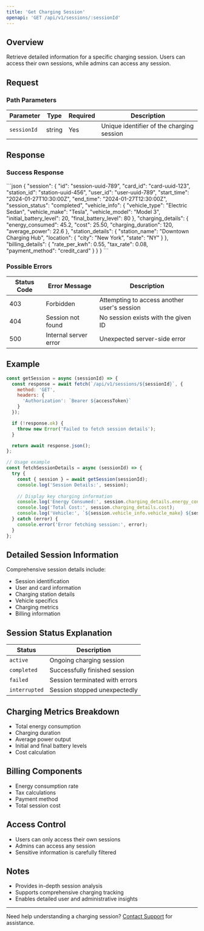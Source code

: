 ```yaml
---
title: 'Get Charging Session'
openapi: 'GET /api/v1/sessions/:sessionId'
---
```


## Overview

Retrieve detailed information for a specific charging session. Users can access their own sessions, while admins can access any session.

## Request

### Path Parameters

| Parameter | Type | Required | Description |
|-----------|------|----------|-------------|
| `sessionId` | string | Yes | Unique identifier of the charging session |

## Response

### Success Response

<ResponseExample>
```json
{
  "session": {
    "id": "session-uuid-789",
    "card_id": "card-uuid-123",
    "station_id": "station-uuid-456",
    "user_id": "user-uuid-789",
    "start_time": "2024-01-27T10:30:00Z",
    "end_time": "2024-01-27T12:30:00Z",
    "session_status": "completed",
    "vehicle_info": {
      "vehicle_type": "Electric Sedan",
      "vehicle_make": "Tesla",
      "vehicle_model": "Model 3",
      "initial_battery_level": 20,
      "final_battery_level": 80
    },
    "charging_details": {
      "energy_consumed": 45.2,
      "cost": 25.50,
      "charging_duration": 120,
      "average_power": 22.6
    },
    "station_details": {
      "station_name": "Downtown Charging Hub",
      "location": {
        "city": "New York",
        "state": "NY"
      }
    },
    "billing_details": {
      "rate_per_kwh": 0.55,
      "tax_rate": 0.08,
      "payment_method": "credit_card"
    }
  }
}
```
</ResponseExample>

### Possible Errors

| Status Code | Error Message | Description |
|------------|--------------|-------------|
| 403 | Forbidden | Attempting to access another user's session |
| 404 | Session not found | No session exists with the given ID |
| 500 | Internal server error | Unexpected server-side error |

## Example

```javascript
const getSession = async (sessionId) => {
  const response = await fetch(`/api/v1/sessions/${sessionId}`, {
    method: 'GET',
    headers: {
      'Authorization': `Bearer ${accessToken}`
    }
  });

  if (!response.ok) {
    throw new Error('Failed to fetch session details');
  }

  return await response.json();
};

// Usage example
const fetchSessionDetails = async (sessionId) => {
  try {
    const { session } = await getSession(sessionId);
    console.log('Session Details:', session);
    
    // Display key charging information
    console.log('Energy Consumed:', session.charging_details.energy_consumed);
    console.log('Total Cost:', session.charging_details.cost);
    console.log('Vehicle:', `${session.vehicle_info.vehicle_make} ${session.vehicle_info.vehicle_model}`);
  } catch (error) {
    console.error('Error fetching session:', error);
  }
};
```

## Detailed Session Information

Comprehensive session details include:
- Session identification
- User and card information
- Charging station details
- Vehicle specifics
- Charging metrics
- Billing information

## Session Status Explanation

| Status | Description |
|--------|-------------|
| `active` | Ongoing charging session |
| `completed` | Successfully finished session |
| `failed` | Session terminated with errors |
| `interrupted` | Session stopped unexpectedly |

## Charging Metrics Breakdown

- Total energy consumption
- Charging duration
- Average power output
- Initial and final battery levels
- Cost calculation

## Billing Components

- Energy consumption rate
- Tax calculations
- Payment method
- Total session cost

## Access Control

- Users can only access their own sessions
- Admins can access any session
- Sensitive information is carefully filtered

## Notes

- Provides in-depth session analysis
- Supports comprehensive charging tracking
- Enables detailed user and administrative insights

---

Need help understanding a charging session? [Contact Support](/support) for assistance.